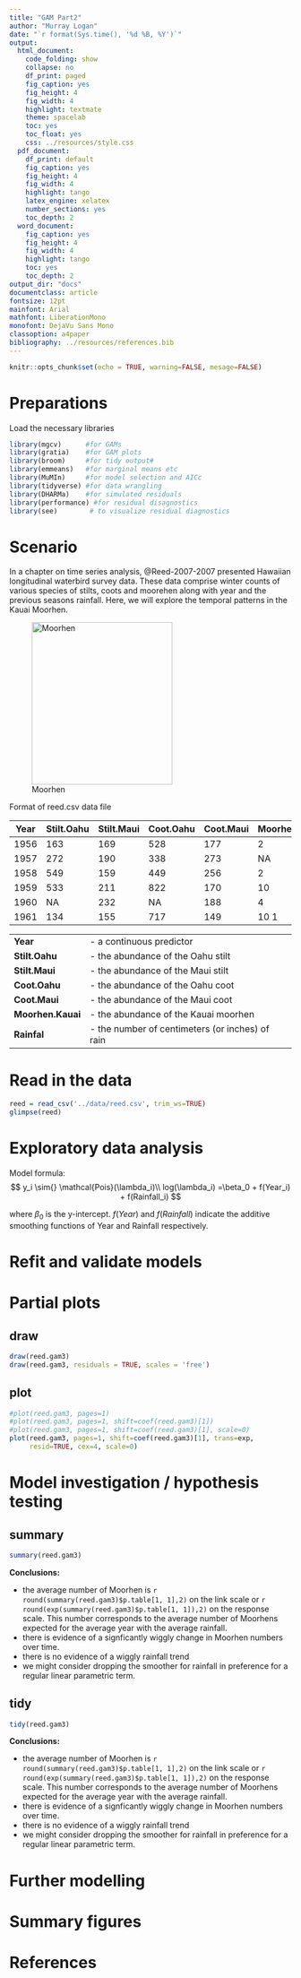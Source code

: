 ```yaml
---
title: "GAM Part2"
author: "Murray Logan"
date: "`r format(Sys.time(), '%d %B, %Y')`"
output:
  html_document:
    code_folding: show
    collapse: no
    df_print: paged
    fig_caption: yes
    fig_height: 4
    fig_width: 4
    highlight: textmate
    theme: spacelab
    toc: yes
    toc_float: yes
    css: ../resources/style.css
  pdf_document:
    df_print: default
    fig_caption: yes
    fig_height: 4
    fig_width: 4
    highlight: tango
    latex_engine: xelatex
    number_sections: yes
    toc_depth: 2
  word_document:
    fig_caption: yes
    fig_height: 4
    fig_width: 4
    highlight: tango
    toc: yes
    toc_depth: 2
output_dir: "docs"
documentclass: article
fontsize: 12pt
mainfont: Arial
mathfont: LiberationMono
monofont: DejaVu Sans Mono
classoption: a4paper
bibliography: ../resources/references.bib
---
```


```r
knitr::opts_chunk$set(echo = TRUE, warning=FALSE, mesage=FALSE)
```

# Preparations

Load the necessary libraries

```r
library(mgcv)      #for GAMs
library(gratia)    #for GAM plots
library(broom)     #for tidy output#
library(emmeans)   #for marginal means etc
library(MuMIn)     #for model selection and AICc
library(tidyverse) #for data wrangling
library(DHARMa)    #for simulated residuals
library(performance) #for residual disagnostics
library(see)        # to visualize residual diagnostics
```
 
# Scenario

In a chapter on time series analysis, @Reed-2007-2007 presented Hawaiian longitudinal waterbird survey data.  These data comprise
winter counts of various species of stilts, coots and moorehen along with year and the previous seasons rainfall.  Here, we will
explore the temporal patterns in the Kauai Moorhen.

![Moorhen](../resources/moorhen.jpg){width="251" height="290"}

Format of reed.csv data file

Year Stilt.Oahu Stilt.Maui Coot.Oahu Coot.Maui Moorhen.Kauai Rainfall
---- ---------- ---------- --------- --------- ------------- --------
1956 163        169        528       177       2             15.16
1957 272        190        338       273       NA            15.48
1958 549        159        449       256       2             16.26
1959 533        211        822       170       10            21.25
1960 NA         232        NA        188       4             10.94
1961 134        155        717       149       10           19.93

--------------    ---------------------------------------------------
**Year**          - a continuous predictor
**Stilt.Oahu**    - the abundance of the Oahu stilt
**Stilt.Maui**    - the abundance of the Maui stilt 
**Coot.Oahu**     - the abundance of the Oahu coot 
**Coot.Maui**     - the abundance of the Maui coot
**Moorhen.Kauai** - the abundance of the Kauai moorhen
**Rainfal**       - the number of centimeters (or inches) of rain
--------------    ---------------------------------------------------

# Read in the data

```r
reed = read_csv('../data/reed.csv', trim_ws=TRUE)
glimpse(reed)
```

# Exploratory data analysis

Model formula:
$$
y_i \sim{} \mathcal{Pois}(\lambda_i)\\
log(\lambda_i) =\beta_0 + f(Year_i) + f(Rainfall_i)
$$

where $\beta_0$ is the y-intercept. $f(Year)$ and $f(Rainfall)$ indicate the additive smoothing functions of Year and Rainfall respectively. 


# Refit and validate models {.tabset .tabset}


# Partial plots {.tabset .tabset-faded}

## draw

```r
draw(reed.gam3)
draw(reed.gam3, residuals = TRUE, scales = 'free') 
```

## plot

```r
#plot(reed.gam3, pages=1)
#plot(reed.gam3, pages=1, shift=coef(reed.gam3)[1])
#plot(reed.gam3, pages=1, shift=coef(reed.gam3)[1], scale=0)
plot(reed.gam3, pages=1, shift=coef(reed.gam3)[1], trans=exp,
     resid=TRUE, cex=4, scale=0)
```



# Model investigation / hypothesis testing {.tabset .tabset-faded}

## summary

```r
summary(reed.gam3)
```

**Conclusions:**

- the average number of Moorhen is `r round(summary(reed.gam3)$p.table[1, 1],2)`
  on the link scale or `r round(exp(summary(reed.gam3)$p.table[1, 1]),2)` on the
  response scale. This number corresponds to the average number of Moorhens
  expected for the average year with the average rainfall.
- there is evidence of a signficantly wiggly change in Moorhen numbers over
  time.
- there is no evidence of a wiggly rainfall trend
- we might consider dropping the smoother for rainfall in preference for a
  regular linear parametric term.

## tidy
 
```r
tidy(reed.gam3)
```

**Conclusions:**

- the average number of Moorhen is `r round(summary(reed.gam3)$p.table[1, 1],2)`
  on the link scale or `r round(exp(summary(reed.gam3)$p.table[1, 1]),2)` on the
  response scale. This number corresponds to the average number of Moorhens
  expected for the average year with the average rainfall.
- there is evidence of a signficantly wiggly change in Moorhen numbers over
  time.
- there is no evidence of a wiggly rainfall trend
- we might consider dropping the smoother for rainfall in preference for a
  regular linear parametric term.

# Further modelling {.tabset .tabset-faded} 



# Summary figures {.tabset .tabset-faded}


# References 
